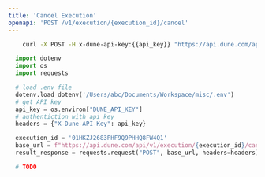 ```yaml
---
title: 'Cancel Execution'
openapi: 'POST /v1/execution/{execution_id}/cancel'
---
```


<RequestExample>

```bash cURL
    curl -X POST -H x-dune-api-key:{{api_key}} "https://api.dune.com/api/v1/execution/{{execution_id}}/cancel"
```
```python Python
  import dotenv
  import os
  import requests

  # load .env file
  dotenv.load_dotenv('/Users/abc/Documents/Workspace/misc/.env')
  # get API key
  api_key = os.environ["DUNE_API_KEY"]
  # authentiction with api key
  headers = {"X-Dune-API-Key": api_key}

  execution_id = '01HKZJ2683PHF9Q9PHHQ8FW4Q1'
  base_url = f"https://api.dune.com/api/v1/execution/{execution_id}/cancel"
  result_response = requests.request("POST", base_url, headers=headers)
```

```python Python SDK
  # TODO
```

</RequestExample>